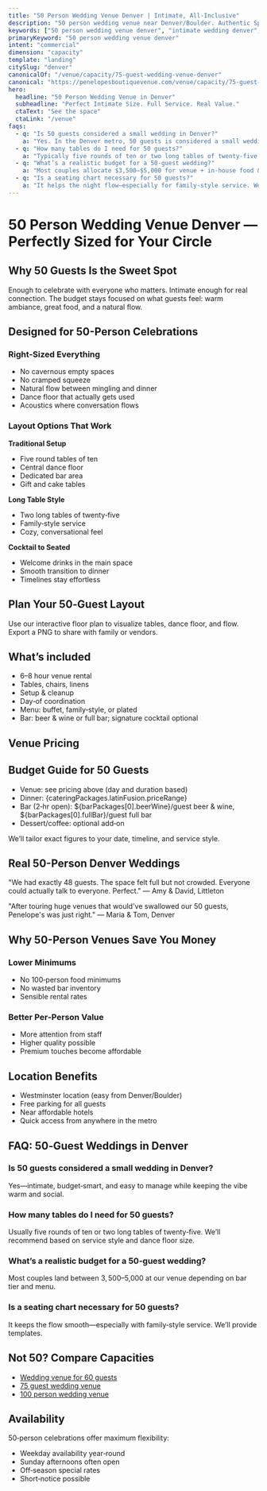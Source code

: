 ```yaml
---
title: "50 Person Wedding Venue Denver | Intimate, All-Inclusive"
description: "50 person wedding venue near Denver/Boulder. Authentic Spanish interiors, climate‑controlled comfort. In‑house catering and full bar."
keywords: ["50 person wedding venue denver", "intimate wedding denver", "small wedding venue denver"]
primaryKeyword: "50 person wedding venue denver"
intent: "commercial"
dimension: "capacity"
template: "landing"
citySlug: "denver"
canonicalOf: "/venue/capacity/75-guest-wedding-venue-denver"
canonical: "https://penelopesboutiquevenue.com/venue/capacity/75-guest-wedding-venue-denver"
hero:
  headline: "50 Person Wedding Venue in Denver"
  subheadline: "Perfect Intimate Size. Full Service. Real Value."
  ctaText: "See the space"
  ctaLink: "/venue"
faqs:
  - q: "Is 50 guests considered a small wedding in Denver?"
    a: "Yes. In the Denver metro, 50 guests is considered a small wedding—intimate, budget-conscious, and easy to manage while keeping the vibe warm and social."
  - q: "How many tables do I need for 50 guests?"
    a: "Typically five rounds of ten or two long tables of twenty‑five. We’ll suggest layouts based on your service style and dance floor size."
  - q: "What’s a realistic budget for a 50‑guest wedding?"
    a: "Most couples allocate $3,500–$5,000 for venue + in‑house food & bar at our space, depending on the bar tier and service style."
  - q: "Is a seating chart necessary for 50 guests?"
    a: "It helps the night flow—especially for family‑style service. We’ll share templates and handle setup."
---
```



# 50 Person Wedding Venue Denver — Perfectly Sized for Your Circle

## Why 50 Guests Is the Sweet Spot

Enough to celebrate with everyone who matters. Intimate enough for real connection. The budget stays focused on what guests feel: warm ambiance, great food, and a natural flow.

## Designed for 50-Person Celebrations

### Right-Sized Everything
- No cavernous empty spaces
- No cramped squeeze
- Natural flow between mingling and dinner
- Dance floor that actually gets used
- Acoustics where conversation flows

### Layout Options That Work

**Traditional Setup**
- Five round tables of ten
- Central dance floor
- Dedicated bar area
- Gift and cake tables

**Long Table Style**
- Two long tables of twenty‑five
- Family‑style service
- Cozy, conversational feel

**Cocktail to Seated**
- Welcome drinks in the main space
- Smooth transition to dinner
- Timelines stay effortless

## Plan Your 50‑Guest Layout

Use our interactive floor plan to visualize tables, dance floor, and flow. Export a PNG to share with family or vendors.

<LayoutEditor client:load />

## What’s included

- 6–8 hour venue rental
- Tables, chairs, linens
- Setup & cleanup
- Day‑of coordination
- Menu: buffet, family‑style, or plated
- Bar: beer & wine or full bar; signature cocktail optional

## Venue Pricing

<PricingAtAGlance eventLabel="50-Person Wedding" showFourHour={true} showEightHour={true} />

## Budget Guide for 50 Guests

- Venue: see pricing above (day and duration based)
- Dinner: {cateringPackages.latinFusion.priceRange}
- Bar (2‑hr open): ${barPackages[0].beerWine}/guest beer & wine, ${barPackages[0].fullBar}/guest full bar
- Dessert/coffee: optional add‑on

We’ll tailor exact figures to your date, timeline, and service style.

## Real 50-Person Denver Weddings

"We had exactly 48 guests. The space felt full but not crowded. Everyone could actually talk to everyone. Perfect." — Amy & David, Littleton

"After touring huge venues that would've swallowed our 50 guests, Penelope's was just right." — Maria & Tom, Denver

## Why 50-Person Venues Save You Money

### Lower Minimums
- No 100‑person food minimums
- No wasted bar inventory
- Sensible rental rates

### Better Per‑Person Value
- More attention from staff
- Higher quality possible
- Premium touches become affordable

## Location Benefits

- Westminster location (easy from Denver/Boulder)
- Free parking for all guests
- Near affordable hotels
- Quick access from anywhere in the metro

## FAQ: 50‑Guest Weddings in Denver

### Is 50 guests considered a small wedding in Denver?
Yes—intimate, budget‑smart, and easy to manage while keeping the vibe warm and social.

### How many tables do I need for 50 guests?
Usually five rounds of ten or two long tables of twenty‑five. We’ll recommend based on service style and dance floor size.

### What’s a realistic budget for a 50‑guest wedding?
Most couples land between $3,500–$5,000 at our venue depending on bar tier and menu.

### Is a seating chart necessary for 50 guests?
It keeps the flow smooth—especially with family‑style service. We’ll provide templates.

## Not 50? Compare Capacities

- [Wedding venue for 60 guests](/venue/capacity/60-guests-wedding-venue-denver)
- [75 guest wedding venue](/venue/capacity/75-guest-wedding-venue-denver)
- [100 person wedding venue](/venue/capacity/100-person-wedding-venue-denver)

## Availability

50‑person celebrations offer maximum flexibility:
- Weekday availability year‑round
- Sunday afternoons often open
- Off‑season special rates
- Short‑notice possible


